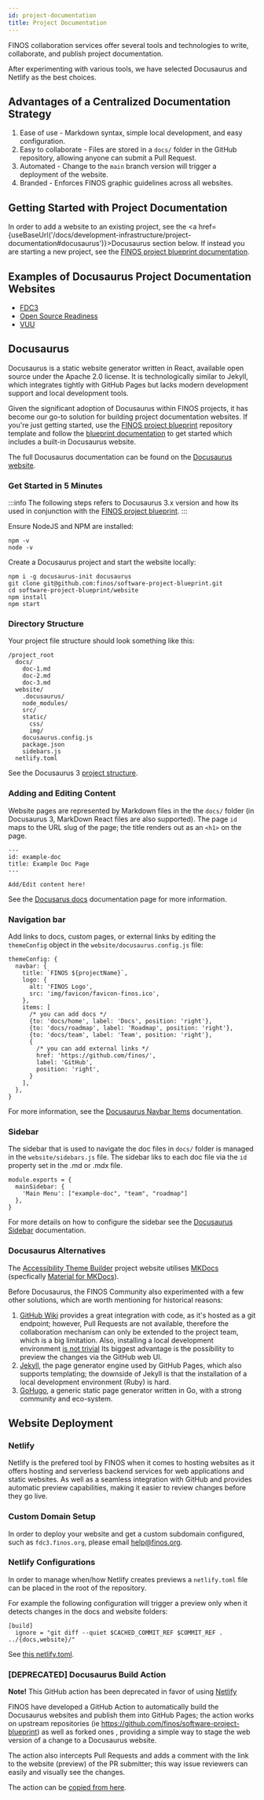 ```yaml
---
id: project-documentation
title: Project Documentation
---
```



FINOS collaboration services offer several tools and technologies to write, collaborate, and publish project documentation.

After experimenting with various tools, we have selected Docusaurus and Netlify as the best choices.

## Advantages of a Centralized Documentation Strategy

1. Ease of use - Markdown syntax, simple local development, and easy configuration.
2. Easy to collaborate - Files are stored in a `docs/` folder in the GitHub repository, allowing anyone can submit a Pull Request.
3. Automated - Change to the `main` branch version will trigger a deployment of the website.
4. Branded - Enforces FINOS graphic guidelines across all websites.

## Getting Started with Project Documentation

In order to add a website to an existing project, see the <a href={useBaseUrl('/docs/development-infrastructure/project-documentation#docusaurus')}>Docusaurus</a> section below. If instead you are starting a new project, see the [FINOS project blueprint documentation](https://community.finos.org/docs/collaboration-infrastructure/#finos-project-blueprint).

## Examples of Docusaurus Project Documentation Websites

- [FDC3](https://fd3.finos.org)
- [Open Source Readiness](https://osr.finos.org)
- [VUU](https://vuu.finos.org)

## Docusaurus

Docusaurus is a static website generator written in React, available open source under the Apache 2.0 license. It is technologically similar to Jekyll, which integrates tightly with GitHub Pages but lacks modern development support and local development tools.

Given the significant adoption of Docusaurus within FINOS projects, it has become our go-to solution for building project documentation websites. If you're just getting started, use the [FINOS project blueprint](https://github.com/finos/project-blueprint) repository template and follow the [blueprint documentation](https://community.finos.org/docs/collaboration-infrastructure/#finos-project-blueprint) to get started which includes a built-in Docusaurus website.

The full Docusaurus documentation can be found on the [Docusaurus website](https://docusaurus.io/).

### Get Started in 5 Minutes

:::info
The following steps refers to Docusaurus 3.x version and how its used in conjunction with the [FINOS project blueprint](https://github.com/finos/project-blueprint).
:::

Ensure NodeJS and NPM are installed:
```
npm -v
node -v
```

Create a Docusaurus project and start the website locally:
```
npm i -g docusaurus-init docusaurus
git clone git@github.com:finos/software-project-blueprint.git
cd software-project-blueprint/website
npm install
npm start
```

### Directory Structure

Your project file structure should look something like this:
```
/project_root
  docs/
    doc-1.md
    doc-2.md
    doc-3.md
  website/
    .docusaurus/
    node_modules/
    src/
    static/
      css/
      img/
    docusaurus.config.js
    package.json
    sidebars.js
  netlify.toml  
```

See the Docusaurus 3 [project structure](https://docusaurus.io/docs/installation#project-structure). 

### Adding and Editing Content

Website pages are represented by Markdown files in the the `docs/` folder (in Docusaurus 3, MarkDown React files are also supported). The page `id` maps to the URL slug of the page; the title renders out as an `<h1>` on the page.

```
---
id: example-doc
title: Example Doc Page
---

Add/Edit content here!
```

See the [Docusarus docs](https://docusaurus.io/docs/docs-introduction) documentation page for more information.

### Navigation bar

Add links to docs, custom pages, or external links by editing the `themeConfig` object in the `website/docusaurus.config.js` file:
```
themeConfig: {
  navbar: {
    title: `FINOS ${projectName}`,
    logo: {
      alt: 'FINOS Logo',
      src: 'img/favicon/favicon-finos.ico',
    },
    items: [
      /* you can add docs */
      {to: 'docs/home', label: 'Docs', position: 'right'},
      {to: 'docs/roadmap', label: 'Roadmap', position: 'right'},
      {to: 'docs/team', label: 'Team', position: 'right'},
      {
        /* you can add external links */
        href: 'https://github.com/finos/',
        label: 'GitHub',
        position: 'right',
      }
    ],
  },
}
```

For more information, see the [Docusaurus Navbar Items](https://docusaurus.io/docs/api/themes/configuration#navbar-items) documentation.


### Sidebar

The sidebar that is used to navigate the doc files in `docs/` folder is managed in the `website/sidebars.js` file. The sidebar liks to each doc file via the `id` property set in the .md or .mdx file. 

```
module.exports = {
  mainSidebar: {
    'Main Menu': ["example-doc", "team", "roadmap"]
  },
}
```

For more details on how to configure the sidebar see the [Docusaurus Sidebar](https://docusaurus.io/docs/sidebar/) documentation.

### Docusaurus Alternatives

The [Accessibility Theme Builder](https://a11y-theme-builder.finos.org/) project website utilises [MKDocs](https://www.mkdocs.org/) (specfically [Material for MKDocs](https://squidfunk.github.io/mkdocs-material/getting-started/)).

Before Docusaurus, the FINOS Community also experimented with a few other solutions, which are worth mentioning for historical reasons:

1. [GitHub Wiki](https://help.github.com/en/github/building-a-strong-community/about-wikis) provides a great integration with code, as it's hosted as a git endpoint; however, Pull Requests are not available, therefore the collaboration mechanism can only be extended to the project team, which is a big limitation. Also, installing a local development environment [is not trivial](https://gist.github.com/suewonjp/7493de784f4a88c63d1810031609ee35) Its biggest advantage is the possibility to preview the changes via the GitHub web UI.
2. [Jekyll](https://jekyllrb.com/), the page generator engine used by GitHub Pages, which also supports templating; the downside of Jekyll is that the installation of a local development environment (Ruby) is hard.
3. [GoHugo](https://gohugo.io/), a generic static page generator written in Go, with a strong community and eco-system.

## Website Deployment 

### Netlify 

Netlify is the prefered tool by FINOS when it comes to hosting websites as it offers hosting and serverless backend services for web applications and static websites. As well as a seamless integration with GitHub and provides automatic preview capabilities, making it easier to review changes before they go live.

### Custom Domain Setup

In order to deploy your website and get a custom subdomain configured, such as `fdc3.finos.org`, please email help@finos.org.

### Netlify Configurations

In order to manage when/how Netlify creates previews a `netlify.toml` file can be placed in the root of the repository.

For example the following configuration will trigger a preview only when it detects changes in the docs and website folders:
```
[build]
  ignore = "git diff --quiet $CACHED_COMMIT_REF $COMMIT_REF . ../{docs,website}/"
```
See [this netlify.toml](https://github.com/finos/FDC3/blob/main/netlify.toml).

### [DEPRECATED] Docusaurus Build Action

**Note!** This GitHub action has been deprecated in favor of using [Netlify](https://netlify.com)

FINOS have developed a GitHub Action to automatically build the Docusaurus websites and publish them into GitHub Pages; the action works on upstream repositories (ie https://github.com/finos/software-project-blueprint) as well as forked ones , providing a simple way to stage the web version of a change to a Docusaurus website.

The action also intercepts Pull Requests and adds a comment with the link to the website (preview) of the PR submitter; this way issue reviewers can easily and visually see the changes.

The action can be [copied from here](https://github.com/finos/open-developer-platform/blob/master/.github/workflows/docusaurus.yml.deprecated).
